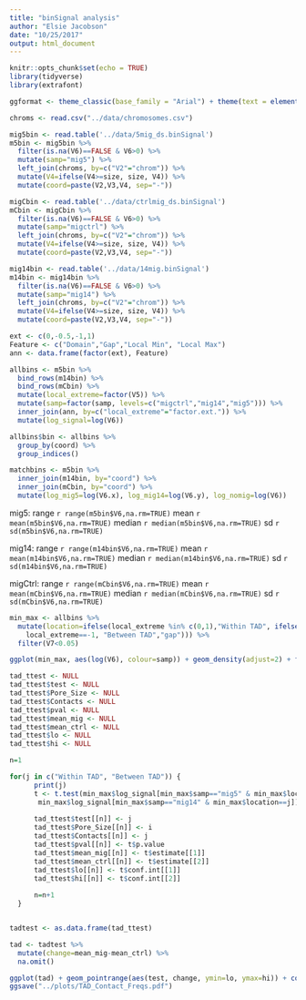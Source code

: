 ```yaml
---
title: "binSignal analysis"
author: "Elsie Jacobson"
date: "10/25/2017"
output: html_document
---
```


```r
knitr::opts_chunk$set(echo = TRUE)
library(tidyverse)
library(extrafont)

ggformat <- theme_classic(base_family = "Arial") + theme(text = element_text(size = 20))
```

```r
chroms <- read.csv("../data/chromosomes.csv")

mig5bin <- read.table('../data/5mig_ds.binSignal')
m5bin <- mig5bin %>%
  filter(is.na(V6)==FALSE & V6>0) %>%
  mutate(samp="mig5") %>%
  left_join(chroms, by=c("V2"="chrom")) %>%
  mutate(V4=ifelse(V4>=size, size, V4)) %>%
  mutate(coord=paste(V2,V3,V4, sep="-"))

migCbin <- read.table('../data/ctrlmig_ds.binSignal')
mCbin <- migCbin %>%
  filter(is.na(V6)==FALSE & V6>0) %>%
  mutate(samp="migctrl") %>%
  left_join(chroms, by=c("V2"="chrom")) %>%
  mutate(V4=ifelse(V4>=size, size, V4)) %>%
  mutate(coord=paste(V2,V3,V4, sep="-"))

mig14bin <- read.table('../data/14mig.binSignal')
m14bin <- mig14bin %>%
  filter(is.na(V6)==FALSE & V6>0) %>%
  mutate(samp="mig14") %>%
  left_join(chroms, by=c("V2"="chrom")) %>%
  mutate(V4=ifelse(V4>=size, size, V4)) %>%
  mutate(coord=paste(V2,V3,V4, sep="-"))

ext <- c(0,-0.5,-1,1)
Feature <- c("Domain","Gap","Local Min", "Local Max")
ann <- data.frame(factor(ext), Feature)

allbins <- m5bin %>%
  bind_rows(m14bin) %>%
  bind_rows(mCbin) %>%
  mutate(local_extreme=factor(V5)) %>%
  mutate(samp=factor(samp, levels=c("migctrl","mig14","mig5"))) %>%
  inner_join(ann, by=c("local_extreme"="factor.ext.")) %>%
  mutate(log_signal=log(V6))

allbins$bin <- allbins %>%
  group_by(coord) %>%
  group_indices()

matchbins <- m5bin %>%
  inner_join(m14bin, by="coord") %>%
  inner_join(mCbin, by="coord") %>%
  mutate(log_mig5=log(V6.x), log_mig14=log(V6.y), log_nomig=log(V6))
```

mig5: range `r range(m5bin$V6,na.rm=TRUE)` mean `r mean(m5bin$V6,na.rm=TRUE)` median `r median(m5bin$V6,na.rm=TRUE)` sd `r sd(m5bin$V6,na.rm=TRUE)`


mig14: range `r range(m14bin$V6,na.rm=TRUE)` mean `r mean(m14bin$V6,na.rm=TRUE)` median `r median(m14bin$V6,na.rm=TRUE)` sd `r sd(m14bin$V6,na.rm=TRUE)`


migCtrl: range `r range(mCbin$V6,na.rm=TRUE)` mean `r mean(mCbin$V6,na.rm=TRUE)` median `r median(mCbin$V6,na.rm=TRUE)` sd `r sd(mCbin$V6,na.rm=TRUE)`

```r
min_max <- allbins %>%
  mutate(location=ifelse(local_extreme %in% c(0,1),"Within TAD", ifelse(
    local_extreme==-1, "Between TAD","gap"))) %>%
  filter(V7<0.05)

ggplot(min_max, aes(log(V6), colour=samp)) + geom_density(adjust=2) + facet_grid(Feature~.) + ggformat + labs(x="Log contacts")
```

```r
tad_ttest <- NULL
tad_ttest$test <- NULL
tad_ttest$Pore_Size <- NULL
tad_ttest$Contacts <- NULL
tad_ttest$pval <- NULL
tad_ttest$mean_mig <- NULL
tad_ttest$mean_ctrl <- NULL
tad_ttest$lo <- NULL
tad_ttest$hi <- NULL

n=1

for(j in c("Within TAD", "Between TAD")) {
      print(j)
      t <- t.test(min_max$log_signal[min_max$samp=="mig5" & min_max$location==j],
       min_max$log_signal[min_max$samp=="mig14" & min_max$location==j])
      
      tad_ttest$test[[n]] <- j
      tad_ttest$Pore_Size[[n]] <- i
      tad_ttest$Contacts[[n]] <- j
      tad_ttest$pval[[n]] <- t$p.value
      tad_ttest$mean_mig[[n]] <- t$estimate[[1]]
      tad_ttest$mean_ctrl[[n]] <- t$estimate[[2]]
      tad_ttest$lo[[n]] <- t$conf.int[[1]]
      tad_ttest$hi[[n]] <- t$conf.int[[2]]
      
      n=n+1
  }


tadtest <- as.data.frame(tad_ttest)

tad <- tadtest %>%
  mutate(change=mean_mig-mean_ctrl) %>%
  na.omit()

ggplot(tad) + geom_pointrange(aes(test, change, ymin=lo, ymax=hi)) + coord_cartesian(ylim=c(0,-1.4)) + geom_hline(yintercept=0, colour="grey", linetype="dashed") + ggformat + labs(x="Location", y="Contact frequency")
ggsave("../plots/TAD_Contact_Freqs.pdf")
```